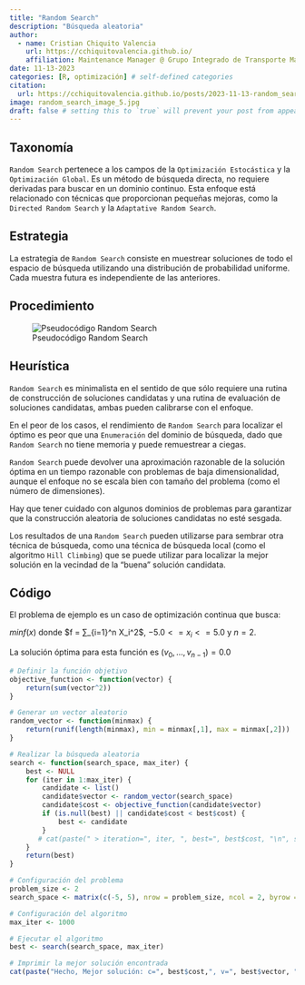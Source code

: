 ```yaml
---
title: "Random Search"
description: "Búsqueda aleatoria"
author:
  - name: Cristian Chiquito Valencia
    url: https://cchiquitovalencia.github.io/
    affiliation: Maintenance Manager @ Grupo Integrado de Transporte Masivo S.A.
date: 11-13-2023
categories: [R, optimización] # self-defined categories
citation: 
  url: https://cchiquitovalencia.github.io/posts/2023-11-13-random_search_algorithm/ 
image: random_search_image_5.jpg
draft: false # setting this to `true` will prevent your post from appearing on your listing page until you're ready!
---
```


## Taxonomía

`Random Search` pertenece a los campos de la `Optimización Estocástica` y la `Optimización Global`. Es un método de búsqueda directa, no requiere derivadas para buscar en un dominio continuo. Esta enfoque está relacionado con técnicas que proporcionan pequeñas mejoras, como la `Directed Random Search` y la `Adaptative Random Search`.

## Estrategia

La estrategia de `Random Search` consiste en muestrear soluciones de todo el espacio de búsqueda utilizando una distribución de probabilidad uniforme. Cada muestra futura es independiente de las anteriores.

## Procedimiento

![Pseudocódigo Random Search](psd_random_search.png){alt="Pseudocódigo Random Search"}

## Heurística

`Random Search` es minimalista en el sentido de que sólo requiere una rutina de construcción de soluciones candidatas y una rutina de evaluación de soluciones candidatas, ambas pueden calibrarse con el enfoque.

En el peor de los casos, el rendimiento de `Random Search` para localizar el óptimo es peor que una `Enumeración` del dominio de búsqueda, dado que `Random Search` no tiene memoria y puede remuestrear a ciegas.

`Random Search` puede devolver una aproximación razonable de la solución óptima en un tiempo razonable con problemas de baja dimensionalidad, aunque el enfoque no se escala bien con tamaño del problema (como el número de dimensiones).

Hay que tener cuidado con algunos dominios de problemas para garantizar que la construcción aleatoria de soluciones candidatas no esté sesgada.

Los resultados de una `Random Search` pueden utilizarse para sembrar otra técnica de búsqueda, como una técnica de búsqueda local (como el algoritmo `Hill Climbing`) que se puede utilizar para localizar la mejor solución en la vecindad de la "buena" solución candidata.

## Código

El problema de ejemplo es un caso de optimización continua que busca:

$min f(x)$ donde $f = ∑_{i=1}^n X_i^2$, $-5.0<=x_i<=5.0$ y $n=2$.

La solución óptima para esta función es $(v_0,…,v_{n-1})=0.0$

```r
# Definir la función objetivo
objective_function <- function(vector) {
    return(sum(vector^2))
}

# Generar un vector aleatorio
random_vector <- function(minmax) {
    return(runif(length(minmax), min = minmax[,1], max = minmax[,2]))
}

# Realizar la búsqueda aleatoria
search <- function(search_space, max_iter) {
    best <- NULL
    for (iter in 1:max_iter) {
        candidate <- list()
        candidate$vector <- random_vector(search_space)
        candidate$cost <- objective_function(candidate$vector)
        if (is.null(best) || candidate$cost < best$cost) {
            best <- candidate
        }
       # cat(paste(" > iteration=", iter, ", best=", best$cost, "\n", sep = ""))
    }
    return(best)
}

# Configuración del problema
problem_size <- 2
search_space <- matrix(c(-5, 5), nrow = problem_size, ncol = 2, byrow = TRUE)

# Configuración del algoritmo
max_iter <- 1000

# Ejecutar el algoritmo
best <- search(search_space, max_iter)

# Imprimir la mejor solución encontrada
cat(paste("Hecho, Mejor solución: c=", best$cost,", v=", best$vector, "\n", sep = ""))
```

